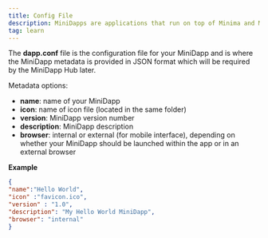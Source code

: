 ```yaml
--- 
title: Config File
description: MiniDapps are applications that run on top of Minima and Maxima.
tag: learn
---
```




The **dapp.conf** file is the configuration file for your MiniDapp and is where the MiniDapp metadata is provided in JSON format which will be required by the MiniDapp Hub later. 

Metadata options:
- **name**: name of your MiniDapp
- **icon**: name of icon file (located in the same folder)
- **version**: MiniDapp version number
- **description**: MiniDapp description
- **browser**: internal or external (for mobile interface), depending on whether your MiniDapp should be launched within the app or in an external browser

**Example**

``` json title="dapp.conf"
{
"name":"Hello World",
"icon" :"favicon.ico",
"version" : "1.0",
"description": "My Hello World MiniDapp",
"browser": "internal"
}
```